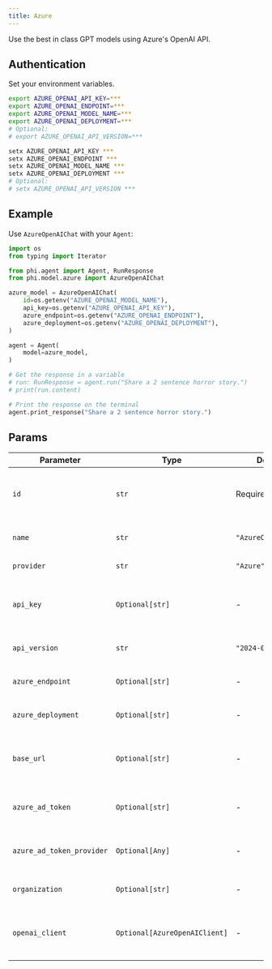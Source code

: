 ```yaml
---
title: Azure
---
```


Use the best in class GPT models using Azure's OpenAI API.

## Authentication

Set your environment variables.

<CodeGroup>

```bash Mac
export AZURE_OPENAI_API_KEY=***
export AZURE_OPENAI_ENDPOINT=***
export AZURE_OPENAI_MODEL_NAME=***
export AZURE_OPENAI_DEPLOYMENT=***
# Optional:
# export AZURE_OPENAI_API_VERSION=***
```

```bash Windows
setx AZURE_OPENAI_API_KEY ***
setx AZURE_OPENAI_ENDPOINT ***
setx AZURE_OPENAI_MODEL_NAME ***
setx AZURE_OPENAI_DEPLOYMENT ***
# Optional:
# setx AZURE_OPENAI_API_VERSION ***
```

</CodeGroup>

## Example

Use `AzureOpenAIChat` with your `Agent`:

<CodeGroup>

```python agent.py
import os
from typing import Iterator

from phi.agent import Agent, RunResponse
from phi.model.azure import AzureOpenAIChat

azure_model = AzureOpenAIChat(
    id=os.getenv("AZURE_OPENAI_MODEL_NAME"),
    api_key=os.getenv("AZURE_OPENAI_API_KEY"),
    azure_endpoint=os.getenv("AZURE_OPENAI_ENDPOINT"),
    azure_deployment=os.getenv("AZURE_OPENAI_DEPLOYMENT"),
)

agent = Agent(
    model=azure_model,
)

# Get the response in a variable
# run: RunResponse = agent.run("Share a 2 sentence horror story.")
# print(run.content)

# Print the response on the terminal
agent.print_response("Share a 2 sentence horror story.")
```

</CodeGroup>

## Params

| Parameter | Type | Default | Description |
|-----------|------|---------|-------------|
| `id` | `str` | Required | The specific model ID used for generating responses. This field is required. |
| `name` | `str` | `"AzureOpenAIChat"` | The name identifier for the agent. |
| `provider` | `str` | `"Azure"` | The provider of the model. |
| `api_key` | `Optional[str]` | - | The API key for authenticating requests to the Azure OpenAI service. |
| `api_version` | `str` | `"2024-02-01"` | The version of the Azure OpenAI API to use. |
| `azure_endpoint` | `Optional[str]` | - | The endpoint URL for the Azure OpenAI service. |
| `azure_deployment` | `Optional[str]` | - | The deployment name or ID in Azure. |
| `base_url` | `Optional[str]` | - | The base URL for making API requests to the Azure OpenAI service. |
| `azure_ad_token` | `Optional[str]` | - | The Azure Active Directory token for authenticating requests. |
| `azure_ad_token_provider` | `Optional[Any]` | - | The provider for obtaining Azure Active Directory tokens. |
| `organization` | `Optional[str]` | - | The organization associated with the API requests. |
| `openai_client` | `Optional[AzureOpenAIClient]` | - | An instance of AzureOpenAIClient provided for making API requests. |
